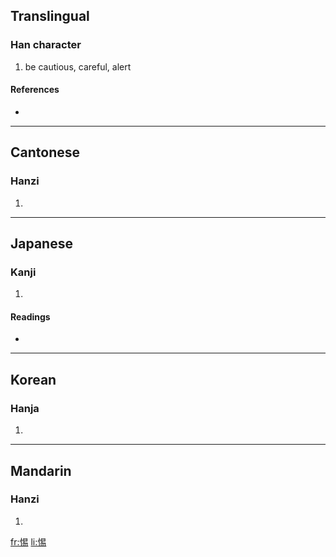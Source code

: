 ==Translingual==

===Han character===
{{Han char|rn=61|rad=心|as=08|sn=11|four=9602<sub>7</sub>|canj=心日心竹 (PAPH)}}

# be cautious, careful, alert

====References====
* {{Han ref|kx=0390.480|dkj=10803|dj=0725.130|hdz=42315.080|uh=60D5|ud=24789|bh=B1A7|bd=45479}}

----

==Cantonese==

===Hanzi===
{{yue-hanzi|jyut=|y=tik1}}

# {{defn|Cantonese}}

----

==Japanese==

===Kanji===
{{ja-kanji|grade=|rs=心08}}

# {{defn|Japanese}}

====Readings====
* {{ja-readings|on=[[てき]] (teki), [[ちゃく]] (chaku)|kun=[[つつしむ]] (tsutsushimu)}}

----

==Korean==

===Hanja===
{{ko-hanja|hangeul=척|eumhun=|rv=cheok|mr=ch'ŏk|y=chek}}

# {{defn|Korean}}

----

==Mandarin==

===Hanzi===
{{cmn-hanzi|pin=[[chǎng]] ([[chang3]]), [[tì]] ([[ti4]])|wg=ch'ang<sup>3</sup>, t'i<sup>4</sup>}}

# {{defn|Mandarin}}

[[fr:惕]]
[[li:惕]]